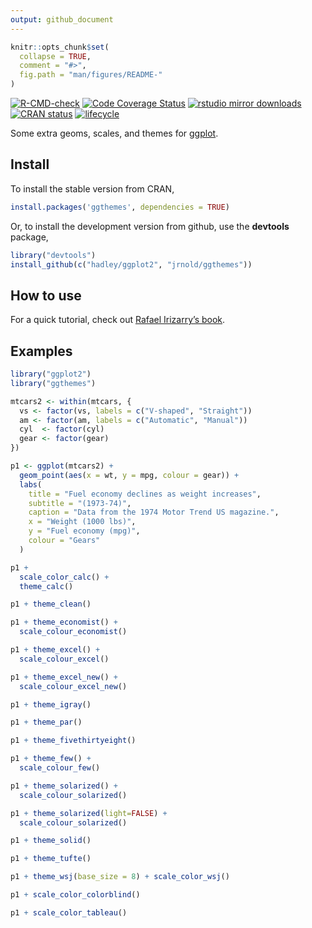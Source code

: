 ```yaml
---
output: github_document
---
```


<!-- README.md is generated from README.Rmd. Please edit that file -->

```r
knitr::opts_chunk$set(
  collapse = TRUE,
  comment = "#>",
  fig.path = "man/figures/README-"
)
```

[![R-CMD-check](https://github.com/jrnold/ggthemes/actions/workflows/R-CMD-check.yaml/badge.svg)](https://github.com/jrnold/ggthemes/actions/workflows/R-CMD-check.yaml)
[![Code Coverage Status](https://codecov.io/gh/jrnold/ggthemes/branch/master/graph/badge.svg)](https://codecov.io/github/jrnold/ggthemes?branch=master)
[![rstudio mirror downloads](http://cranlogs.r-pkg.org/badges/ggthemes)](https://github.com/metacran/cranlogs.app)
[![CRAN status](https://www.r-pkg.org/badges/version/ggthemes)](https://CRAN.R-project.org/package=ggthemes)
[![lifecycle](https://img.shields.io/badge/lifecycle-stable-brightgreen.svg)](https://www.tidyverse.org/lifecycle/#stable)

Some extra geoms, scales, and themes for
[ggplot](https://ggplot2.tidyverse.org/).

## Install

To install the stable version from CRAN,

```r
install.packages('ggthemes', dependencies = TRUE)
```

Or, to install the development version from github, use the
**devtools** package,

```r
library("devtools")
install_github(c("hadley/ggplot2", "jrnold/ggthemes"))
```

## How to use

For a quick tutorial, check out [Rafael Irizarry's book](https://rafalab.github.io/dsbook/ggplot2.html#add-on-packages).

## Examples

```r
library("ggplot2")
library("ggthemes")

mtcars2 <- within(mtcars, {
  vs <- factor(vs, labels = c("V-shaped", "Straight"))
  am <- factor(am, labels = c("Automatic", "Manual"))
  cyl  <- factor(cyl)
  gear <- factor(gear)
})

p1 <- ggplot(mtcars2) +
  geom_point(aes(x = wt, y = mpg, colour = gear)) +
  labs(
    title = "Fuel economy declines as weight increases",
    subtitle = "(1973-74)",
    caption = "Data from the 1974 Motor Trend US magazine.",
    x = "Weight (1000 lbs)",
    y = "Fuel economy (mpg)",
    colour = "Gears"
  )
```

```r
p1 +
  scale_color_calc() +
  theme_calc()
```

```r
p1 + theme_clean()
```

```r
p1 + theme_economist() +
  scale_colour_economist()
```

```r
p1 + theme_excel() +
  scale_colour_excel()
```

```r
p1 + theme_excel_new() +
  scale_colour_excel_new()
```

```r
p1 + theme_igray()
```

```r
p1 + theme_par()
```

```r
p1 + theme_fivethirtyeight()
```

```r
p1 + theme_few() +
  scale_colour_few()
```
```r
p1 + theme_solarized() +
  scale_colour_solarized()
```

```r
p1 + theme_solarized(light=FALSE) +
  scale_colour_solarized()
```

```r
p1 + theme_solid()
```

```r
p1 + theme_tufte()
```

```r
p1 + theme_wsj(base_size = 8) + scale_color_wsj()
```

```r
p1 + scale_color_colorblind()
```

```r
p1 + scale_color_tableau()
```

